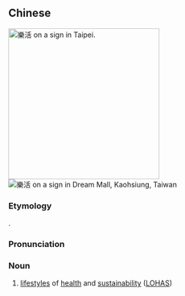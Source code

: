 {{also|乐活}}
==Chinese==
{{zh-forms|s=乐活}}
{{wikipedia|lang=zh}}
[[File:樂活 (lèhuó) "LOHAS" traditional script 1.jpg|thumb|300px|樂活 on a sign in Taipei.]]
[[File:樂活 (lèhuó) "LOHAS" traditional script 2.jpg|thumb|樂活 on a sign in Dream Mall, Kaohsiung, Taiwan]]

===Etymology===
{{zh-psm|LOHAS}}.

===Pronunciation===
{{zh-pron
|m=lèhuó
|cat=n
}}

===Noun===
{{zh-noun}}

# [[lifestyle]]s of [[health]] and [[sustainability]] ([[LOHAS]])